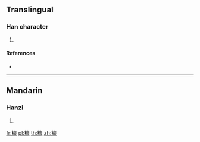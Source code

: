 ==Translingual==

===Han character===
{{Han char|rn=75|rad=木|as=13|sn=17|four=41953|canj=DYMH}}

# {{defn|Han|sort=木13}}

====References====
* {{Han ref|kx=0556.100|dkj=15642|dj=0945.280|hdz=21301.010|uh=6A85|ud=27269|bh=ED48|bd=60744}}

----

==Mandarin==

===Hanzi===
{{cmn-hanzi|pin=[[suì]] ([[sui4]])|wg=sui<sup>4</sup>}}

# {{defn|lang=cmn|sort=木13}}

[[fr:檅]]
[[pl:檅]]
[[th:檅]]
[[zh:檅]]